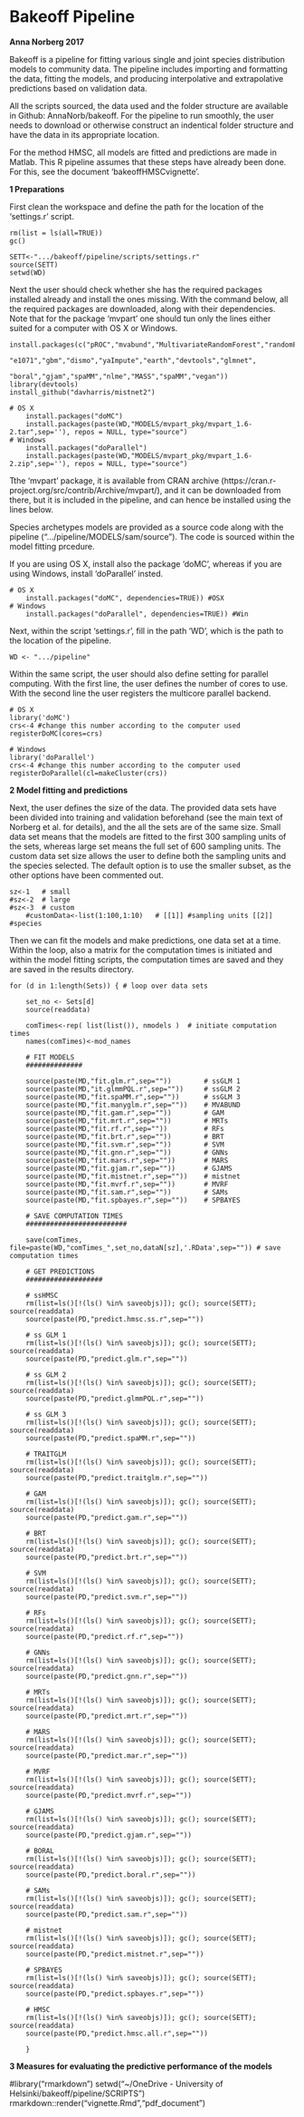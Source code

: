 # Bakeoff Pipeline

**Anna Norberg 2017**
\vspace{5mm}

Bakeoff is a pipeline for fitting various single and joint species distribution models to community data.
The pipeline includes importing and formatting the data, fitting the models, 
and producing interpolative and extrapolative predictions based on validation data.

All the scripts sourced, the data used and the folder structure are available in Github: AnnaNorb/bakeoff.
For the pipeline to run smoothly, the user needs to download or otherwise construct
an indentical folder structure and have the data in its appropriate location.

For the method HMSC, all models are fitted and predictions are made in Matlab.
This R pipeline assumes that these steps have already been done. 
For this, see the document 'bakeoffHMSCvignette'.
\vspace{10mm}

**1 Preparations**

First clean the workspace and define the path for the location of the 'settings.r' script.

```
rm(list = ls(all=TRUE)) 
gc()

SETT<-".../bakeoff/pipeline/scripts/settings.r"
source(SETT)
setwd(WD)
```

Next the user should check whether she has the required packages installed already and install the ones missing. 
With the command below, all the required packages are downloaded, along with their dependencies.
Note that for the package 'mvpart' one should tun only the lines either suited for a computer
with OS X or Windows.

```
install.packages(c("pROC","mvabund","MultivariateRandomForest","randomForest",
					"e1071","gbm","dismo","yaImpute","earth","devtools","glmnet",
					"boral","gjam","spaMM","nlme","MASS","spaMM","vegan"))
library(devtools)
install_github("davharris/mistnet2")

# OS X
	install.packages("doMC")
	install.packages(paste(WD,"MODELS/mvpart_pkg/mvpart_1.6-2.tar",sep=''), repos = NULL, type="source")
# Windows
	install.packages("doParallel")
	install.packages(paste(WD,"MODELS/mvpart_pkg/mvpart_1.6-2.zip",sep=''), repos = NULL, type="source")
```

Tthe 'mvpart' package, it is available from CRAN archive (https://cran.r-project.org/src/contrib/Archive/mvpart/), 
and it can be downloaded from there, but it is included in the pipeline, and can hence be installed using the lines below.

Species archetypes models are provided as a source code along with the pipeline (".../pipeline/MODELS/sam/source"). 
The code is sourced within the model fitting prcedure.


If you are using OS X, install also the package 'doMC', whereas if you are using Windows, install 'doParallel' insted.
```
# OS X
	install.packages("doMC", dependencies=TRUE)) #OSX
# Windows
	install.packages("doParallel", dependencies=TRUE)) #Win
```

Next, within the  script 'settings.r', fill in the path 'WD', which is the path to the location of the pipeline. 
```
WD <- ".../pipeline"
```
Within the same script, the user should also define setting for parallel computing. With the first line,
the user defines the number of cores to use. With the second line the user registers the multicore parallel backend.
```
# OS X
library('doMC')
crs<-4 #change this number according to the computer used
registerDoMC(cores=crs)

# Windows
library('doParallel')
crs<-4 #change this number according to the computer used
registerDoParallel(cl=makeCluster(crs))
```

\vspace{10mm}

**2 Model fitting and predictions**

Next, the user defines the size of the data. The provided data sets have been divided into training and validation beforehand
(see the main text of Norberg et al. for details), and the all the sets are of the same size.
Small data set means that the models are fitted to the first 300 sampling units of the sets,
whereas large set means the full set of 600 sampling units. The custom data set size allows
the user to define both the sampling units and the species selected. The default option is to
use the smaller subset, as the other options have been commented out.

```
sz<-1	# small
#sz<-2	# large
#sz<-3	# custom
	#customData<-list(1:100,1:10)	# [[1]] #sampling units [[2]] #species
```

Then we can fit the models and make predictions, one data set at a time. Within the loop,
also a matrix for the computation times is initiated and within the model fitting scripts,
the computation times are saved and they are saved in the results directory.

```
for (d in 1:length(Sets)) {	# loop over data sets

	set_no <- Sets[d]
	source(readdata)

	comTimes<-rep( list(list()), nmodels ) 	# initiate computation times
	names(comTimes)<-mod_names

	# FIT MODELS
	##############
	
	source(paste(MD,"fit.glm.r",sep=""))		# ssGLM 1
	source(paste(MD,"it.glmmPQL.r",sep=""))		# ssGLM 2
	source(paste(MD,"fit.spaMM.r",sep=""))		# ssGLM 3
	source(paste(MD,"fit.manyglm.r",sep=""))	# MVABUND
	source(paste(MD,"fit.gam.r",sep=""))		# GAM
	source(paste(MD,"fit.mrt.r",sep=""))		# MRTs
	source(paste(MD,"fit.rf.r",sep=""))			# RFs
	source(paste(MD,"fit.brt.r",sep=""))		# BRT
	source(paste(MD,"fit.svm.r",sep=""))		# SVM
	source(paste(MD,"fit.gnn.r",sep=""))		# GNNs
	source(paste(MD,"fit.mars.r",sep=""))		# MARS
	source(paste(MD,"fit.gjam.r",sep=""))  		# GJAMS
	source(paste(MD,"fit.mistnet.r",sep=""))  	# mistnet
	source(paste(MD,"fit.mvrf.r",sep=""))  		# MVRF
	source(paste(MD,"fit.sam.r",sep=""))		# SAMs
	source(paste(MD,"fit.spbayes.r",sep=""))	# SPBAYES
	
	# SAVE COMPUTATION TIMES
	#########################

	save(comTimes, file=paste(WD,"comTimes_",set_no,dataN[sz],'.RData',sep="")) # save computation times

	# GET PREDICTIONS
	###################

	# ssHMSC
	rm(list=ls()[!(ls() %in% saveobjs)]); gc(); source(SETT); source(readdata)
	source(paste(PD,"predict.hmsc.ss.r",sep=""))

	# ss GLM 1
	rm(list=ls()[!(ls() %in% saveobjs)]); gc(); source(SETT); source(readdata)
	source(paste(PD,"predict.glm.r",sep=""))

	# ss GLM 2
	rm(list=ls()[!(ls() %in% saveobjs)]); gc(); source(SETT); source(readdata)
	source(paste(PD,"predict.glmmPQL.r",sep=""))

	# ss GLM 3
	rm(list=ls()[!(ls() %in% saveobjs)]); gc(); source(SETT); source(readdata)
	source(paste(PD,"predict.spaMM.r",sep=""))
	
	# TRAITGLM
	rm(list=ls()[!(ls() %in% saveobjs)]); gc(); source(SETT); source(readdata)
	source(paste(PD,"predict.traitglm.r",sep=""))
	  
	# GAM
	rm(list=ls()[!(ls() %in% saveobjs)]); gc(); source(SETT); source(readdata)
	source(paste(PD,"predict.gam.r",sep=""))

	# BRT
	rm(list=ls()[!(ls() %in% saveobjs)]); gc(); source(SETT); source(readdata)
	source(paste(PD,"predict.brt.r",sep=""))
  
	# SVM
	rm(list=ls()[!(ls() %in% saveobjs)]); gc(); source(SETT); source(readdata)
	source(paste(PD,"predict.svm.r",sep=""))
	
	# RFs
	rm(list=ls()[!(ls() %in% saveobjs)]); gc(); source(SETT); source(readdata)
	source(paste(PD,"predict.rf.r",sep=""))
	
	# GNNs
	rm(list=ls()[!(ls() %in% saveobjs)]); gc(); source(SETT); source(readdata)
	source(paste(PD,"predict.gnn.r",sep=""))
	
	# MRTs
	rm(list=ls()[!(ls() %in% saveobjs)]); gc(); source(SETT); source(readdata)
	source(paste(PD,"predict.mrt.r",sep=""))
	  
	# MARS
	rm(list=ls()[!(ls() %in% saveobjs)]); gc(); source(SETT); source(readdata)
	source(paste(PD,"predict.mar.r",sep=""))
	  
	# MVRF
	rm(list=ls()[!(ls() %in% saveobjs)]); gc(); source(SETT); source(readdata)
	source(paste(PD,"predict.mvrf.r",sep=""))
	
	# GJAMS
	rm(list=ls()[!(ls() %in% saveobjs)]); gc(); source(SETT); source(readdata)
	source(paste(PD,"predict.gjam.r",sep=""))

	# BORAL
	rm(list=ls()[!(ls() %in% saveobjs)]); gc(); source(SETT); source(readdata)
	source(paste(PD,"predict.boral.r",sep=""))
	
	# SAMs
	rm(list=ls()[!(ls() %in% saveobjs)]); gc(); source(SETT); source(readdata)
	source(paste(PD,"predict.sam.r",sep=""))

	# mistnet
	rm(list=ls()[!(ls() %in% saveobjs)]); gc(); source(SETT); source(readdata)
	source(paste(PD,"predict.mistnet.r",sep=""))
	  
	# SPBAYES
	rm(list=ls()[!(ls() %in% saveobjs)]); gc(); source(SETT); source(readdata)
	source(paste(PD,"predict.spbayes.r",sep=""))

	# HMSC
	rm(list=ls()[!(ls() %in% saveobjs)]); gc(); source(SETT); source(readdata)
	source(paste(PD,"predict.hmsc.all.r",sep=""))
	
	}

```
\vspace{10mm}

**3 Measures for evaluating the predictive performance of the models**

#library("rmarkdown")
setwd("~/OneDrive - University of Helsinki/bakeoff/pipeline/SCRIPTS")
rmarkdown::render("vignette.Rmd","pdf_document")

